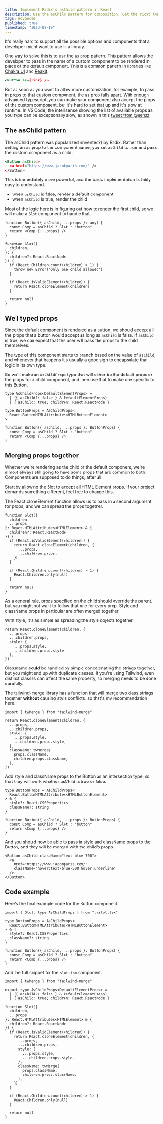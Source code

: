 ```yaml
---
title: Implement Radix's asChild pattern in React
description: Use the asChild pattern for composition. Get the right types on each component. Merge props together. Use tailwind-merge for classnames.
tags: Advanced
published: true
timestamp: "2023-08-19"
---
```


It's really hard to support all the possible options and components that a developer might want to use in a library.

One way to solve this is to use the `as` prop pattern. This pattern allows the developer to pass in the name of a custom component to be rendered in place of the default component.<SideNote> This is a common pattern in libraries like [Chakra UI](https://chakra-ui.com/docs/styled-system/style-props#the-as-prop) and [Reakit](https://reakit.io/docs/composition/#as-prop).</SideNote>

```xml
<Button as={Link} />
```

But as soon as you want to allow more customization, for example, to pass in props to that custom component, the `as` prop falls apart. With enough advanced typescript, you can make your component also accept the props of the custom component, but it's hard to set that up and it's slow at runtime.<SideNote> In VS Code, the intellisense showing the list of available props as you type can be exceptionally slow, as shown in this [tweet from @jjenzz](https://twitter.com/jjenzz/status/1499301750158893057)</SideNote>

## The asChild pattern

The asChild pattern was popularized (invented?) by Radix. Rather than setting an `as` prop to the component name, you set `asChild` to true and pass the custom component as a child.

```xml
<Button asChild>
  <a href="https://www.jacobparis.com/" />
</Button>
```

This is immediately more powerful, and the basic implementation is fairly easy to understand.

- when `asChild` is false, render a default component
- when `asChild` is true, render the child

Most of the logic here is in figuring out how to render the first child, so we will make a `Slot` component to handle that.

```tsx
function Button({ asChild, ...props }: any) {
  const Comp = asChild ? Slot : "button"
  return <Comp {...props} />
}

function Slot({
  children,
}: {
  children?: React.ReactNode
}) {
  if (React.Children.count(children) > 1) {
    throw new Error("Only one child allowed")
  }

  if (React.isValidElement(children)) {
    return React.cloneElement(children)
  }

  return null
}
```

## Well typed props

Since the default component is rendered as a button, we should accept all the props that a button would accept as long as `asChild` is false. If `asChild` is true, we can expect that the user will pass the props to the child themselves.

The type of this component starts to branch based on the value of `asChild`, and whenever that happens it's usually a good sign to encapsulate that logic in its own type.

So we'll make an `AsChildProps` type that will either be the default props or the props for a child component, and then use that to make one specific to this Button.

```tsx
type AsChildProps<DefaultElementProps> =
  | ({ asChild?: false } & DefaultElementProps)
  | { asChild: true; children: React.ReactNode }

type ButtonProps = AsChildProps<
  React.ButtonHTMLAttributes<HTMLButtonElement>
>

function Button({ asChild, ...props }: ButtonProps) {
  const Comp = asChild ? Slot : "button"
  return <Comp {...props} />
}
```

## Merging props together

Whether we're rendering as the child or the default component, we're almost always still going to have some props that are common to both. Components are supposed to do things, after all.

Start by allowing the Slot to accept all HTML Element props. If your project demands something different, feel free to change this.

The React.cloneElement function allows us to pass in a second argument for props, and we can spread the props together.

```tsx
function Slot({
  children,
  ...props
}: React.HTMLAttributes<HTMLElement> & {
  children?: React.ReactNode
}) {
  if (React.isValidElement(children)) {
    return React.cloneElement(children, {
      ...props,
      ...children.props,
    })
  }

  if (React.Children.count(children) > 1) {
    React.Children.only(null)
  }

  return null
}
```

As a general rule, props specified on the child should override the parent, but you might not want to follow that rule for every prop. Style and className props in particular are often merged together.

With style, it's as simple as spreading the style objects together.

```tsx
return React.cloneElement(children, {
  ...props,
  ...children.props,
  style: {
    ...props.style,
    ...children.props.style,
  },
})
```

Classname **could** be handled by simple concatenating the strings together, but you might end up with duplicate classes. If you're using Tailwind, even distinct classes can affect the same property, so merging needs to be done carefully.

The [tailwind-merge](https://github.com/dcastil/tailwind-merge) library has a function that will merge two class strings together **without** causing style conflicts, so that's my recommendation here.

```tsx
import { twMerge } from "tailwind-merge"

return React.cloneElement(children, {
  ...props,
  ...children.props,
  style: {
    ...props.style,
    ...children.props.style,
  },
  className: twMerge(
    props.className,
    children.props.className,
  ),
})
```

Add style and className props to the Button as an intersection type, so that they will work whether asChild is true or false.

```tsx
type ButtonProps = AsChildProps<
  React.ButtonHTMLAttributes<HTMLButtonElement>
> & {
  style?: React.CSSProperties
  className?: string
}

function Button({ asChild, ...props }: ButtonProps) {
  const Comp = asChild ? Slot : "button"
  return <Comp {...props} />
}
```

And you should now be able to pass in style and className props to the Button, and they will be merged with the child's props.

```tsx
<Button asChild className="text-blue-700">
  <a
    href="https://www.jacobparis.com/"
    className="hover:text-blue-500 hover:underline"
  />
</Button>
```

## Code example

Here's the final example code for the Button component.

```tsx
import { Slot, type AsChildProps } from "./slot.tsx"

type ButtonProps = AsChildProps<
  React.ButtonHTMLAttributes<HTMLButtonElement>
> & {
  style?: React.CSSProperties
  className?: string
}

function Button({ asChild, ...props }: ButtonProps) {
  const Comp = asChild ? Slot : "button"
  return <Comp {...props} />
}
```

And the full snippet for the `slot.tsx` component.

```tsx
import { twMerge } from "tailwind-merge"

export type AsChildProps<DefaultElementProps> =
  | ({ asChild?: false } & DefaultElementProps)
  | { asChild: true; children: React.ReactNode }

function Slot({
  children,
  ...props
}: React.HTMLAttributes<HTMLElement> & {
  children?: React.ReactNode
}) {
  if (React.isValidElement(children)) {
    return React.cloneElement(children, {
      ...props,
      ...children.props,
      style: {
        ...props.style,
        ...children.props.style,
      },
      className: twMerge(
        props.className,
        children.props.className,
      ),
    })
  }

  if (React.Children.count(children) > 1) {
    React.Children.only(null)
  }

  return null
}
```
